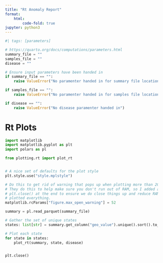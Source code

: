 ```yaml
---
title: "Rt Anomaly Report"
format:
    html:
        code-fold: true
jupyter: python3
---
```


```python
#| tags: [parameters]

# https://quarto.org/docs/computations/parameters.html
summary_file = ""
samples_file = ""
disease = ""
```
```python
# Ensure input parameters have been handed in
if summary_file == "":
    raise ValueError("No paramenter handed in for summary file location")

if samples_file == "":
    raise ValueError("No paramenter handed in for samples file location")

if disease == "":
    raise ValueError("No disease paramenter handed in")
```

# Rt Plots

```python
import matplotlib
import matplotlib.pyplot as plt
import polars as pl

from plotting.rt import plot_rt


# A nice set of defaults for the plot style
plt.style.use("style.mplstyle")

# Do this to get rid of warning that pops up when plotting more than 20 at once.
# They do this to help make sure you don't run out of RAM, so I added a call to 
# plt.close() at the end to ensure we do close things up and reduce RAM once we've 
# plotted everything.
matplotlib.rcParams["figure.max_open_warning"] = 52

summary = pl.read_parquet(summary_file)

# Gather the set of unique states
states: list[str] = summary.get_column("geo_value").unique().sort().to_list()

# Plot each state
for state in states:
    plot_rt(summary, state, disease)


plt.close()
```
